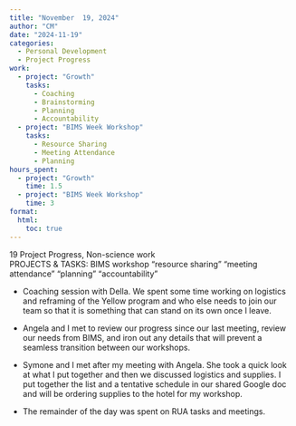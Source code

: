 ```yaml
---
title: "November  19, 2024"
author: "CM"
date: "2024-11-19"
categories:
  - Personal Development 
  - Project Progress
work:
  - project: "Growth"
    tasks: 
      - Coaching
      - Brainstorming
      - Planning
      - Accountability
  - project: "BIMS Week Workshop"
    tasks: 
      - Resource Sharing
      - Meeting Attendance
      - Planning
hours_spent:
  - project: "Growth"
    time: 1.5
  - project: "BIMS Week Workshop"
    time: 3
format:
  html:
    toc: true
---
```


19 Project Progress, Non-science work\
PROJECTS & TASKS: BIMS workshop “resource sharing” “meeting attendance” “planning” “accountability”

-   Coaching session with Della. We spent some time working on logistics and reframing of the Yellow program and who else needs to join our team so that it is something that can stand on its own once I leave.\

-   Angela and I met to review our progress since our last meeting, review our needs from BIMS, and iron out any details that will prevent a seamless transition between our workshops.\

-   Symone and I met after my meeting with Angela. She took a quick look at what I put together and then we discussed logistics and supplies. I put together the list and a tentative schedule in our shared Google doc and will be ordering supplies to the hotel for my workshop.\

-   The remainder of the day was spent on RUA tasks and meetings.
